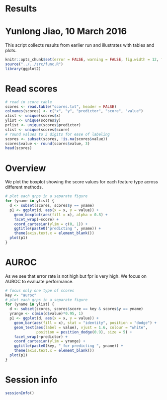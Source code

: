 # Results
# Yunlong Jiao, 10 March 2016

This script collects results from earlier run and illustrates with tables and plots.

```r
knitr::opts_chunk$set(error = FALSE, warning = FALSE, fig.width = 12, fig.height = 8, dev = c("png","pdf"), fig.keep = "high", fig.path = "result_figure/", cache.path = "result_cache/")
source("../../src/func.R")
library(ggplot2)
```

# Read scores

```r
# read in score table
scores <- read.table("scores.txt", header = FALSE)
colnames(scores) <- c("x", "y", "predictor", "score", "value")
xlist <- unique(scores$x)
ylist <- unique(scores$y)
prlist <- unique(scores$predictor)
slist <- unique(scores$score)
# round values to 3 digits for ease of labeling
scores <- subset(scores, !is.na(scores$value))
scores$value <- round(scores$value, 3)
head(scores)
```

# Overview

We plot the boxplot showing the score values for each feature type across different methods.

```r
# plot each grps in a separate figure
for (yname in ylist) {
  d <- subset(scores, scores$y == yname)
  p1 <- ggplot(d, aes(x = x, y = value)) + 
    geom_boxplot(aes(fill = x), alpha = 0.8) + 
    facet_wrap(~score) + 
    coord_cartesian(ylim = c(0, 1)) + 
    ggtitle(paste0("predicting ", yname)) + 
    theme(axis.text.x = element_blank())
  plot(p1)
}
```


# AUROC

As we see that error rate is not high but fpr is very high. We focus on AUROC to evaluate performance.

```r
# focus only one type of scores
key <- "auroc"
# plot each grps in a separate figure
for (yname in ylist) {
  d <- subset(scores, scores$score == key & scores$y == yname)
  yrange <- c(min(d$value)*0.95, 1)
  p1 <- ggplot(d, aes(x = x, y = value)) + 
    geom_bar(aes(fill = x), stat = "identity", position = "dodge") + 
    geom_text(aes(label = value), vjust = 1.6, colour = "white", 
              position = position_dodge(0.9), size = 5) + 
    facet_wrap(~predictor) + 
    coord_cartesian(ylim = yrange) + 
    ggtitle(paste0(key, " for predicting ", yname)) + 
    theme(axis.text.x = element_blank())
  plot(p1)
}
```

# Session info

```r
sessionInfo()
```
